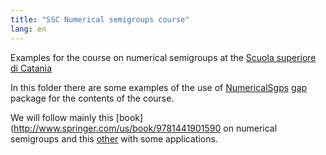 ```yaml
---
title: "SSC Numerical semigroups course"
lang: en
---
```


Examples for the course on numerical semigroups at the [Scuola superiore di Catania](http://www.scuolasuperiorecatania.it)

In this folder there are some examples of the use of [NumericalSgps](https://gap-packages.github.io/numericalsgps) [gap](http://www.gap-system.org) package for the contents of the course. 

We will follow mainly this [book]([http://www.springer.com/us/book/9781441901590](https://link.springer.com/book/10.1007/978-1-4419-0160-6) on numerical semigroups and this [other](https://link.springer.com/book/10.1007/978-3-030-54943-5) with some applications.
